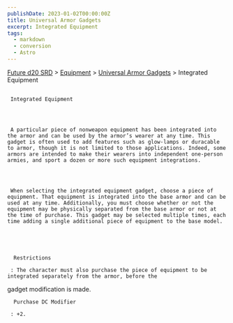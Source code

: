 ```yaml
---
publishDate: 2023-01-02T00:00:00Z
title: Universal Armor Gadgets
excerpt: Integrated Equipment
tags:
  - markdown
  - conversion
  - Astro
---
```









[Future d20 SRD](/#futureD20)
     > [Equipment](future-d20-srd-equipment-index)
     > [Universal Armor Gadgets](future-d20-srd-equipment-gadgets-universal-armor-index)
     > Integrated Equipment
    





## 
     Integrated Equipment
    



     A particular piece of nonweapon equipment has been integrated into the armor and can be used by the armor’s wearer at any time. This gadget is often used to add features such as glow-lamps or duracable to armor, though it is not limited to those applications. Indeed, some armors are intended to make their wearers into independent one-person armies, and sport a dozen or more such equipment integrations.
    



     When selecting the integrated equipment gadget, choose a piece of equipment. That equipment is integrated into the base armor and can be used at any time. Additionally, you must choose whether or not the equipment may be physically separated from the base armor or not at the time of purchase. This gadget may be selected multiple times, each time adding a single additional piece of equipment to the base model.
    




      Restrictions
     
     : The character must also purchase the piece of equipment to be integrated separately from the armor, before the
gadget modification is made.
     

      Purchase DC Modifier
     
     : +2.
    




